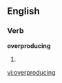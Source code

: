 
==English==

===Verb===
'''overproducing'''

# {{present participle of|[[overproduce]]}}

[[vi:overproducing]]